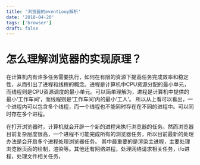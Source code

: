 ```yaml
---
title: '浏览器的eventLoop解析'
date: '2018-04-20'
tags: ['browser']
draft: false
---
```


# 怎么理解浏览器的实现原理？

在计算机内有许多任务需要执行，如何在有限的资源下提高任务完成效率和稳定性，从而引出了进程和线程的概念。进程是计算机中CPU资源分配的最小单元，而线程则是CPU资源调度的最小单元。可以简单理解为，进程是计算机中提供的最小‘工作车间‘，而线程则是‘工作车间’内的最小‘工人’。
所以从上看可以看出，一个进程内可以包含多个线程，而一个线程也不能同时存在在不同的进程中。可以同时存在多个进程。

在打开浏览器时，计算机就会开辟一个新的进程来执行浏览器的任务。然而浏览器目前复杂层度很高，一个进程不可能完成所有的浏览器任务，所以目前最新的处理办法是会开启多个进程处理浏览器任务。
其中最重要的是渲染主进程，主要处理浏览器页面的绘制，渲染等。其他还有网络进程，处理网络请求相关任务，i/o进程，处理文件相关任务，
